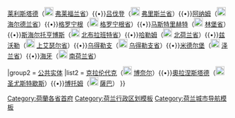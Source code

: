 {{Navbox
|name = 荷蘭行政區劃首府
|title = {{NLD}}[[荷兰行政区划|行政区划]]首府
|state = <includeonly>{{{state|collapsed}}}</includeonly>

|group1 = [[荷兰省份|省份]]
|list1 = [[阿森]]（[[File:Flag_Drenthe.svg|20px]] [[德伦特省]]）{{•}}[[莱利斯塔德]]（[[File:Flevolandflag.svg|20px]] [[弗莱福兰省]]）{{•}}[[吕伐登]]（[[File:Frisian_flag.svg|20px]] [[弗里斯兰省]]）{{•}}[[阿纳姆]]（[[File:Flag of Gelderland.svg|20px]] [[海尔德兰省]]）{{•}}[[格罗宁根]]（[[File:Flag of Groningen.svg|20px]] [[格罗宁根省]]）{{•}}[[马斯特里赫特]]（[[File:NL-LimburgVlag.svg|20px]] [[林堡省 (荷兰)|林堡省]]）{{•}}[[斯海尔托亨博斯]]（[[File:North_Brabant-Flag.svg|20px]] [[北布拉班特省]]）{{•}}[[哈勒姆]]（[[File:Flag_North-Holland%2C_Netherlands.svg|20px]] [[北荷兰省]]）{{•}}[[兹沃勒]]（[[File:Flag_Overijssel.svg|20px]] [[上艾瑟尔省]]）{{•}}[[乌得勒支]]（[[File:Utrecht_(province)-Flag.svg|20px]] [[乌得勒支省]]）{{•}}[[米德尔堡]]（[[File:Flag of Zeeland.svg|20px]] [[泽兰省]]）{{•}}[[海牙]]（[[File:Flag_Zuid-Holland.svg|20px]] [[南荷兰省]]）

|group2 = [[荷兰加勒比区|公共实体]]
|list2 = [[克拉伦代克]]（[[File:Flag of Bonaire.svg|20px]] [[博奈尔]]）{{•}}[[奥拉涅斯塔德 (圣尤斯特歇斯)|奧拉涅斯塔德]]（[[File:Flag of Sint Eustatius.svg|20px]] [[圣尤斯特歇斯]]）{{•}}[[博托姆]]（[[File:Flag of Saba.svg|20px]] [[薩巴]]）
}}<noinclude>

[[Category:荷蘭各省首府]]<noinclude>
[[Category:荷兰行政区划模板]]
[[Category:荷兰城市导航模板]]
</noinclude>
<noinclude>
{{noteTA
|G1=荷兰地名
}}
</noinclude>